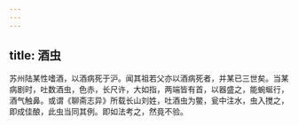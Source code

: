 ```yaml
---
---
---
```

title: 酒虫
---



苏州陆某性嗜酒，以酒病死于沪。闻其祖若父亦以酒病死者，并某已三世矣。当某病剧时，吐数酒虫，色赤，长尺许，大如指，两端皆有首，以器盛之，能蜿蜒行，酒气触鼻。或谓《聊斋志异》所载长山刘姓，吐酒虫为鳖，瓮中注水，虫入搅之，即成佳酿，此虫当同其例。即如法考之，然竟不验。